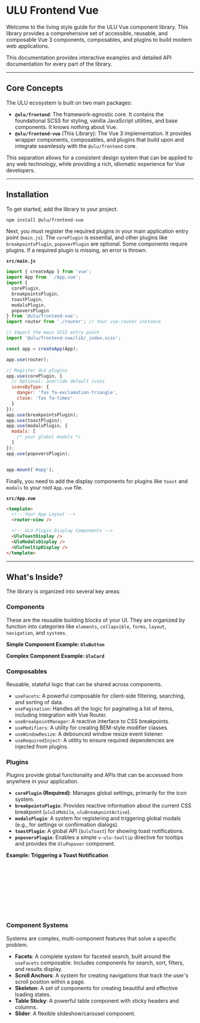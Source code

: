 

<Meta title="Overview/Introduction" />

# ULU Frontend Vue

Welcome to the living style guide for the ULU Vue component library. This library provides a comprehensive set of accessible, reusable, and composable Vue 3 components, composables, and plugins to build modern web applications.

This documentation provides interactive examples and detailed API documentation for every part of the library.

---

## Core Concepts

The ULU ecosystem is built on two main packages:

- **`@ulu/frontend`**: The framework-agnostic core. It contains the foundational SCSS for styling, vanilla JavaScript utilities, and base components. It knows nothing about Vue.
- **`@ulu/frontend-vue`** (This Library): The Vue 3 implementation. It provides wrapper components, composables, and plugins that build upon and integrate seamlessly with the `@ulu/frontend` core.

This separation allows for a consistent design system that can be applied to any web technology, while providing a rich, idiomatic experience for Vue developers.

---

## Installation

To get started, add the library to your project.

```bash
npm install @ulu/frontend-vue
```

Next, you must register the required plugins in your main application entry point (`main.js`). The `corePlugin` is essential, and other plugins like `breakpointsPlugin`, `popoverPlugin` are optional. Some components require plugins. If a required plugin is missing, an error is thrown.

**`src/main.js`**
```javascript
import { createApp } from 'vue';
import App from './App.vue';
import { 
  corePlugin, 
  breakpointsPlugin, 
  toastPlugin, 
  modalsPlugin, 
  popoversPlugin 
} from '@ulu/frontend-vue';
import router from './router'; // Your vue-router instance

// Import the main SCSS entry point
import '@ulu/frontend-vue/lib/_index.scss';

const app = createApp(App);

app.use(router);

// Register ULU plugins
app.use(corePlugin, {
  // Optional: override default icons
  iconsByType: {
    danger: 'fas fa-exclamation-triangle',
    close: 'fas fa-times'
  }
});
app.use(breakpointsPlugin);
app.use(toastPlugin);
app.use(modalsPlugin, { 
  modals: [
    /* your global modals */
  ] 
});
app.use(popoversPlugin);


app.mount('#app');
```

Finally, you need to add the display components for plugins like `toast` and `modals` to your root `App.vue` file.

**`src/App.vue`**
```html
<template>
  <!-- Your App Layout -->
  <router-view />

  <!-- ULU Plugin Display Components -->
  <UluToastDisplay />
  <UluModalsDisplay />
  <UluTooltipDisplay />
</template>
```

---

## What's Inside?

The library is organized into several key areas:

### Components

These are the reusable building blocks of your UI. They are organized by function into categories like `elements`, `collapsible`, `forms`, `layout`, `navigation`, and `systems`.

**Simple Component Example: `UluButton`**

<Canvas of={ButtonStories.Primary} />

**Complex Component Example: `UluCard`**

<Canvas of={CardStories.Default} />

### Composables

Reusable, stateful logic that can be shared across components.

- `useFacets`: A powerful composable for client-side filtering, searching, and sorting of data.
- `usePagination`: Handles all the logic for paginating a list of items, including integration with Vue Router.
- `useBreakpointManager`: A reactive interface to CSS breakpoints.
- `useModifiers`: A utility for creating BEM-style modifier classes.
- `useWindowResize`: A debounced window resize event listener.
- `useRequiredInject`: A utility to ensure required dependencies are injected from plugins.

### Plugins

Plugins provide global functionality and APIs that can be accessed from anywhere in your application.

- **`corePlugin` (Required)**: Manages global settings, primarily for the icon system.
- **`breakpointsPlugin`**: Provides reactive information about the current CSS breakpoint (`uluIsMobile`, `uluBreakpointActive`).
- **`modalsPlugin`**: A system for registering and triggering global modals (e.g., for settings or confirmation dialogs).
- **`toastPlugin`**: A global API (`$uluToast`) for showing toast notifications.
- **`popoversPlugin`**: Enables a simple `v-ulu-tooltip` directive for tooltips and provides the `UluPopover` component.

**Example: Triggering a Toast Notification**
```javascript
import { useToast } from '@ulu/frontend-vue';

const toast = useToast();

toast.add({
  title: 'Success!',
  description: 'Your profile has been updated.',
  class: 'is-success'
});
```

### Component Systems

Systems are complex, multi-component features that solve a specific problem.

- **Facets**: A complete system for faceted search, built around the `useFacets` composable. Includes components for search, sort, filters, and results display.
- **Scroll Anchors**: A system for creating navigations that track the user's scroll position within a page.
- **Skeleton**: A set of components for creating beautiful and effective loading states.
- **Table Sticky**: A powerful table component with sticky headers and columns.
- **Slider**: A flexible slideshow/carousel component.
